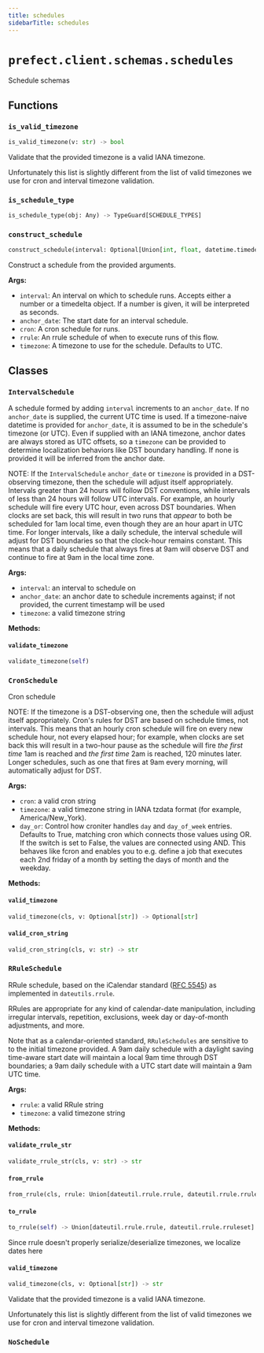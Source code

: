 ```yaml
---
title: schedules
sidebarTitle: schedules
---
```


# `prefect.client.schemas.schedules`



Schedule schemas


## Functions

### `is_valid_timezone` <sup><a href="https://github.com/prefecthq/prefect/blob/main/src/prefect/client/schemas/schedules.py#L29" target="_blank"><Icon icon="github" size="14" /></a></sup>

```python
is_valid_timezone(v: str) -> bool
```


Validate that the provided timezone is a valid IANA timezone.

Unfortunately this list is slightly different from the list of valid
timezones we use for cron and interval timezone validation.


### `is_schedule_type` <sup><a href="https://github.com/prefecthq/prefect/blob/main/src/prefect/client/schemas/schedules.py#L333" target="_blank"><Icon icon="github" size="14" /></a></sup>

```python
is_schedule_type(obj: Any) -> TypeGuard[SCHEDULE_TYPES]
```

### `construct_schedule` <sup><a href="https://github.com/prefecthq/prefect/blob/main/src/prefect/client/schemas/schedules.py#L337" target="_blank"><Icon icon="github" size="14" /></a></sup>

```python
construct_schedule(interval: Optional[Union[int, float, datetime.timedelta]] = None, anchor_date: Optional[Union[datetime.datetime, str]] = None, cron: Optional[str] = None, rrule: Optional[str] = None, timezone: Optional[str] = None) -> SCHEDULE_TYPES
```


Construct a schedule from the provided arguments.

**Args:**
- `interval`: An interval on which to schedule runs. Accepts either a number
or a timedelta object. If a number is given, it will be interpreted as seconds.
- `anchor_date`: The start date for an interval schedule.
- `cron`: A cron schedule for runs.
- `rrule`: An rrule schedule of when to execute runs of this flow.
- `timezone`: A timezone to use for the schedule. Defaults to UTC.


## Classes

### `IntervalSchedule` <sup><a href="https://github.com/prefecthq/prefect/blob/main/src/prefect/client/schemas/schedules.py#L46" target="_blank"><Icon icon="github" size="14" /></a></sup>


A schedule formed by adding `interval` increments to an `anchor_date`. If no
`anchor_date` is supplied, the current UTC time is used.  If a
timezone-naive datetime is provided for `anchor_date`, it is assumed to be
in the schedule's timezone (or UTC). Even if supplied with an IANA timezone,
anchor dates are always stored as UTC offsets, so a `timezone` can be
provided to determine localization behaviors like DST boundary handling. If
none is provided it will be inferred from the anchor date.

NOTE: If the `IntervalSchedule` `anchor_date` or `timezone` is provided in a
DST-observing timezone, then the schedule will adjust itself appropriately.
Intervals greater than 24 hours will follow DST conventions, while intervals
of less than 24 hours will follow UTC intervals. For example, an hourly
schedule will fire every UTC hour, even across DST boundaries. When clocks
are set back, this will result in two runs that *appear* to both be
scheduled for 1am local time, even though they are an hour apart in UTC
time. For longer intervals, like a daily schedule, the interval schedule
will adjust for DST boundaries so that the clock-hour remains constant. This
means that a daily schedule that always fires at 9am will observe DST and
continue to fire at 9am in the local time zone.

**Args:**
- `interval`: an interval to schedule on
- `anchor_date`: an anchor date to schedule increments against;
if not provided, the current timestamp will be used
- `timezone`: a valid timezone string


**Methods:**

#### `validate_timezone` <sup><a href="https://github.com/prefecthq/prefect/blob/main/src/prefect/client/schemas/schedules.py#L85" target="_blank"><Icon icon="github" size="14" /></a></sup>

```python
validate_timezone(self)
```

### `CronSchedule` <sup><a href="https://github.com/prefecthq/prefect/blob/main/src/prefect/client/schemas/schedules.py#L100" target="_blank"><Icon icon="github" size="14" /></a></sup>


Cron schedule

NOTE: If the timezone is a DST-observing one, then the schedule will adjust
itself appropriately. Cron's rules for DST are based on schedule times, not
intervals. This means that an hourly cron schedule will fire on every new
schedule hour, not every elapsed hour; for example, when clocks are set back
this will result in a two-hour pause as the schedule will fire *the first
time* 1am is reached and *the first time* 2am is reached, 120 minutes later.
Longer schedules, such as one that fires at 9am every morning, will
automatically adjust for DST.

**Args:**
- `cron`: a valid cron string
- `timezone`: a valid timezone string in IANA tzdata format (for example,
America/New_York).
- `day_or`: Control how croniter handles `day` and `day_of_week`
entries. Defaults to True, matching cron which connects those values using
OR. If the switch is set to False, the values are connected using AND. This
behaves like fcron and enables you to e.g. define a job that executes each
2nd friday of a month by setting the days of month and the weekday.


**Methods:**

#### `valid_timezone` <sup><a href="https://github.com/prefecthq/prefect/blob/main/src/prefect/client/schemas/schedules.py#L138" target="_blank"><Icon icon="github" size="14" /></a></sup>

```python
valid_timezone(cls, v: Optional[str]) -> Optional[str]
```

#### `valid_cron_string` <sup><a href="https://github.com/prefecthq/prefect/blob/main/src/prefect/client/schemas/schedules.py#L143" target="_blank"><Icon icon="github" size="14" /></a></sup>

```python
valid_cron_string(cls, v: str) -> str
```

### `RRuleSchedule` <sup><a href="https://github.com/prefecthq/prefect/blob/main/src/prefect/client/schemas/schedules.py#L168" target="_blank"><Icon icon="github" size="14" /></a></sup>


RRule schedule, based on the iCalendar standard
([RFC 5545](https://datatracker.ietf.org/doc/html/rfc5545)) as
implemented in `dateutils.rrule`.

RRules are appropriate for any kind of calendar-date manipulation, including
irregular intervals, repetition, exclusions, week day or day-of-month
adjustments, and more.

Note that as a calendar-oriented standard, `RRuleSchedules` are sensitive to
to the initial timezone provided. A 9am daily schedule with a daylight saving
time-aware start date will maintain a local 9am time through DST boundaries;
a 9am daily schedule with a UTC start date will maintain a 9am UTC time.

**Args:**
- `rrule`: a valid RRule string
- `timezone`: a valid timezone string


**Methods:**

#### `validate_rrule_str` <sup><a href="https://github.com/prefecthq/prefect/blob/main/src/prefect/client/schemas/schedules.py#L197" target="_blank"><Icon icon="github" size="14" /></a></sup>

```python
validate_rrule_str(cls, v: str) -> str
```

#### `from_rrule` <sup><a href="https://github.com/prefecthq/prefect/blob/main/src/prefect/client/schemas/schedules.py#L201" target="_blank"><Icon icon="github" size="14" /></a></sup>

```python
from_rrule(cls, rrule: Union[dateutil.rrule.rrule, dateutil.rrule.rruleset]) -> 'RRuleSchedule'
```

#### `to_rrule` <sup><a href="https://github.com/prefecthq/prefect/blob/main/src/prefect/client/schemas/schedules.py#L250" target="_blank"><Icon icon="github" size="14" /></a></sup>

```python
to_rrule(self) -> Union[dateutil.rrule.rrule, dateutil.rrule.rruleset]
```

Since rrule doesn't properly serialize/deserialize timezones, we localize dates
here


#### `valid_timezone` <sup><a href="https://github.com/prefecthq/prefect/blob/main/src/prefect/client/schemas/schedules.py#L308" target="_blank"><Icon icon="github" size="14" /></a></sup>

```python
valid_timezone(cls, v: Optional[str]) -> str
```

Validate that the provided timezone is a valid IANA timezone.

Unfortunately this list is slightly different from the list of valid
timezones we use for cron and interval timezone validation.


### `NoSchedule` <sup><a href="https://github.com/prefecthq/prefect/blob/main/src/prefect/client/schemas/schedules.py#L324" target="_blank"><Icon icon="github" size="14" /></a></sup>
